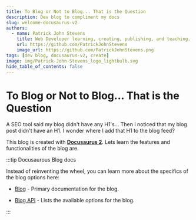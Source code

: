 ```yaml
---
title: To Blog or Not to Blog... That is the Question
description: Dev blog to compliment my docs
slug: welcome-docusaurus-v2
authors:
  - name: Patrick John Stevens
    title: Web Developer learning, creating, publishing, and teaching. I'm here to serve.
    url: https://github.com/PatrickJohnStevens
    image_url: https://github.com/PatrickJohnStevens.png
tags: [dev blog, docusaurus-v2, create]
image: img/Patrick-John-Stevens_logo_lightbulb.svg
hide_table_of_contents: false
---
```


# To Blog or Not to Blog... That is the Question

A SEO tool said my blog didn't have any H1's... Then I noticed that my blog post didn't have an H1. I wonder where I add that H1 to the blog feed?

This blog is created with [**Docusaurus 2**](https://docusaurus.io/). Lets learn the features and functionalities of the blog are.

<!-- truncate -->

:::tip Docusaurous Blog docs

Instead of reinventing the wheel, you can learn more about the specifics of the blog options here:

- [Blog](https://docusaurus.io/docs/blog) - Primary documentation for the blog.

- [Blog API](https://docusaurus.io/docs/api/plugins/@docusaurus/plugin-content-blog) - Lists the available options for the blog.

:::
